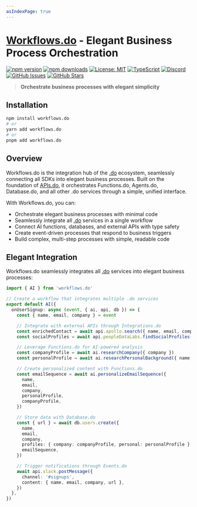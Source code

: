 ```yaml
---
asIndexPage: true
---
```


# [Workflows.do](https://workflows.do) - Elegant Business Process Orchestration

[![npm version](https://img.shields.io/npm/v/workflows.do.svg)](https://www.npmjs.com/package/workflows.do)
[![npm downloads](https://img.shields.io/npm/dm/workflows.do.svg)](https://www.npmjs.com/package/workflows.do)
[![License: MIT](https://img.shields.io/badge/License-MIT-blue.svg)](https://opensource.org/licenses/MIT)
[![TypeScript](https://img.shields.io/badge/TypeScript-4.9.5-blue.svg)](https://www.typescriptlang.org/)
[![Discord](https://img.shields.io/badge/Discord-Join%20Chat-7289da?logo=discord&logoColor=white)](https://discord.gg/tafnNeUQdm)
[![GitHub Issues](https://img.shields.io/github/issues/drivly/ai.svg)](https://github.com/drivly/ai/issues)
[![GitHub Stars](https://img.shields.io/github/stars/drivly/ai.svg)](https://github.com/drivly/ai)

> **Orchestrate business processes with elegant simplicity**

## Installation

```bash
npm install workflows.do
# or
yarn add workflows.do
# or
pnpm add workflows.do
```

## Overview

Workflows.do is the integration hub of the [.do](https://dotdo.ai) ecosystem, seamlessly connecting all SDKs into elegant business processes. Built on the foundation of [APIs.do](https://apis.do), it orchestrates Functions.do, Agents.do, Database.do, and all other .do services through a simple, unified interface.

With Workflows.do, you can:

- Orchestrate elegant business processes with minimal code
- Seamlessly integrate all [.do](https://dotdo.ai) services in a single workflow
- Connect AI functions, databases, and external APIs with type safety
- Create event-driven processes that respond to business triggers
- Build complex, multi-step processes with simple, readable code

## Elegant Integration

Workflows.do seamlessly integrates all [.do](https://dotdo.ai) services into elegant business processes:

```typescript
import { AI } from 'workflows.do'

// Create a workflow that integrates multiple .do services
export default AI({
  onUserSignup: async (event, { ai, api, db }) => {
    const { name, email, company } = event

    // Integrate with external APIs through Integrations.do
    const enrichedContact = await api.apollo.search({ name, email, company })
    const socialProfiles = await api.peopleDataLabs.findSocialProfiles({ name, email, company })

    // Leverage Functions.do for AI-powered analysis
    const companyProfile = await ai.researchCompany({ company })
    const personalProfile = await ai.researchPersonalBackground({ name, email, enrichedContact })

    // Create personalized content with Functions.do
    const emailSequence = await ai.personalizeEmailSequence({
      name,
      email,
      company,
      personalProfile,
      companyProfile,
    })

    // Store data with Database.do
    const { url } = await db.users.create({
      name,
      email,
      company,
      profiles: { company: companyProfile, personal: personalProfile },
      emailSequence,
    })

    // Trigger notifications through Events.do
    await api.slack.postMessage({
      channel: '#signups',
      content: { name, email, company, url },
    })
  },
})
```
